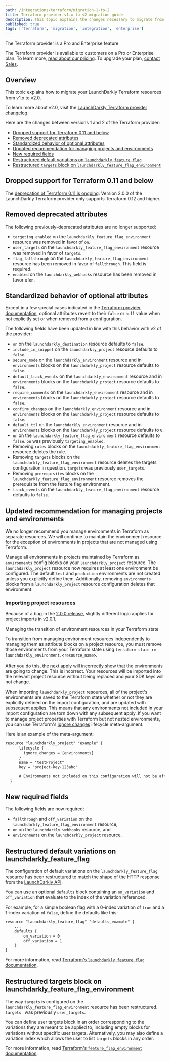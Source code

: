 ```yaml
---
path: /integrations/terraform/migration-1-to-2
title: Terraform provider v1.x to v2 migration guide
description: This topic explains the changes necessary to migrate from version 1.x to version 2.0 of the LaunchDarkly Terraform provider.
published: true
tags: ['terraform', 'migration', 'integration', 'enterprise']
---
```


<Callout intent="primary">
<CalloutTitle>The Terraform provider is a Pro and Enterprise feature</CalloutTitle>
<CalloutDescription>

The Terraform provider is available to customers on a Pro or Enterprise plan. To learn more, [read about our pricing](https://launchdarkly.com/pricing/). To upgrade your plan, [contact Sales](https://launchdarkly.com/contact-sales/).

</CalloutDescription>
</Callout>

## Overview

This topic explains how to migrate your LaunchDarkly Terraform resources from v1.x to v2.0.

To learn more about v2.0, visit the [LaunchDarkly Terraform provider changelog](https://github.com/launchdarkly/terraform-provider-launchdarkly/blob/main/CHANGELOG.md).

Here are the changes between versions 1 and 2 of the Terraform provider:

- [Dropped support for Terraform 0.11 and below](#dropped-support-for-terraform-011-and-below)
- [Removed deprecated attributes](#removed-deprecated-attributes)
- [Standardized behavior of optional attributes](#standardized-behavior-of-optional-attributes)
- [Updated recommendation for managing projects and environments](#updated-recommendation-for-managing-projects-and-environments)
- [New required fields](#new-required-fields)
- [Restructured default variations on `launchdarkly_feature_flag`](#restructured-default-variations-on-launchdarkly_feature_flag)
- [Restructured `targets` block on `launchdarkly_feature_flag_environment`](#restructured-targets-block-on-launchdarkly_feature_flag_environment)

## Dropped support for Terraform 0.11 and below

The [deprecation of Terraform 0.11 is ongoing](https://www.hashicorp.com/blog/deprecating-terraform-0-11-support-in-terraform-providers). Version 2.0.0 of the LaunchDarkly Terraform provider only supports Terraform 0.12 and higher.

## Removed deprecated attributes

The following previously-deprecated attributes are no longer supported:

- `targeting_enabled` on the `launchdarkly_feature_flag_environment` resource was removed in favor of `on`.
- `user_targets` on the `launchdarkly_feature_flag_environment` resource was removed in favor of `targets`.
- `flag_fallthrough` on the `launchdarkly_feature_flag_environment` resource has been removed in favor of `fallthrough`. This field is required.
- `enabled` on the `launchdarkly_webhooks` resource has been removed in favor of`on`.

## Standardized behavior of optional attributes

Except in a few special cases indicated in the [Terraform provider documentation](https://registry.terraform.io/providers/launchdarkly/launchdarkly/latest/docs), optional attributes revert to their `false` or `null` value when not explicitly set or when removed from a configuration.

The following fields have been updated in line with this behavior with v2 of the provider:

- `on` on the `launchdarkly_destination` resource defaults to `false`.
- `include_in_snippet` on the `launchdarkly_project` resource defaults to `false`.
- `secure_mode` on the `launchdarkly_environment` resource and in `environments` blocks on the `launchdarkly_project` resource defaults to `false`.
- `default_track_events` on the `launchdarkly_environment` resource and in `environments` blocks on the `launchdarkly_project` resource defaults to `false`.
- `require_comments` on the `launchdarkly_environment` resource and in `environments` blocks on the `launchdarkly_project` resource defaults to `false`.
- `confirm_changes` on the `launchdarkly_environment` resource and in `environments` blocks on the `launchdarkly_project` resource defaults to `false`.
- `default_ttl` on the `launchdarkly_environment` resource and in `environments` blocks on the `launchdarkly_project` resource defaults to `0`.
- `on` on the `launchdarkly_feature_flag_environment` resource defaults to `false`. `on` was previously `targeting_enabled`.
- Removing `rules` blocks on the `launchdarkly_feature_flag_environment` resource deletes the rule.
- Removing `targets` blocks on the `launchdarkly_feature_flag_environment` resource deletes the targets configuration in question. `targets` was previously `user_targets`.
- Removing `prerequisites` blocks on the `launchdarkly_feature_flag_environment` resource removes the prerequisite from the feature flag environment.
- `track_events` on the `launchdarkly_feature_flag_environment` resource defaults to `false`.

## Updated recommendation for managing projects and environments

We no longer recommend you manage environments in Terraform as separate resources. We will continue to maintain the environment resource for the exception of environments in projects that are not managed using Terraform.

Manage all environments in projects maintained by Terraform as `environments` config blocks on your `launchdarkly_project` resource. The `launchdarkly_project` resource now requires at least one environment be configured. The default `test` and `production` environments are not created unless you explicitly define them. Additionally, removing `environments` blocks from a `launchdarkly_project` resource configuration deletes that environment.

### Importing project resources

Because of a bug in the [2.0.0 release](https://github.com/launchdarkly/terraform-provider-launchdarkly/issues/67), slightly different logic applies for project imports in v2.0.1.

<Callout intent="info">
<CalloutTitle>Managing the transition of environment resources in your Terraform state</CalloutTitle>
<CalloutDescription>

To transition from managing environment resources independently to managing them as attribute blocks on a project resource, you must remove those environments from your Terraform state using `terraform state rm launchdarkly_environment.<resource_name>`.<br/><br/>After you do this, the next apply will incorrectly show that the environments are going to change. This is incorrect. Your resources will be imported into the relevant project resource without being replaced and your SDK keys will not change.

</CalloutDescription>
</Callout>

When importing `launchdarkly_project` resources, all of the project's environments are saved to the Terraform state whether or not they are explicitly defined on the import configuration, and are updated with subsequent applies. This means that any environments not included in your import configuration are torn down with any subsequent apply. If you want to manage project properties with Terraform but not nested environments, you can use Terraform's [ignore changes](https://www.terraform.io/docs/language/meta-arguments/lifecycle.html#ignore_changes) lifecycle meta-argument.

Here is an example of the meta-argument:

<CodeSample>
<CSTab label="Meta-argument example">

```txt
resource "launchdarkly_project" "example" {
	  lifecycle {
	  	ignore_changes = [environments]
	  }
	  name = "testProject"
	  key = "project-key-123abc"

	  # Environments not included on this configuration will not be affected by subsequent applies
  }
```

</CSTab>
</CodeSample>

## New required fields

The following fields are now required:

- `fallthrough` and `off_variation` on the `launchdarkly_feature_flag_environment` resource,
- `on` on the `launchdarkly_webhooks` resource, and
- `environments` on the `launchdarkly_project` resource.

## Restructured default variations on launchdarkly_feature_flag

The configuration of default variations on the `launchdarkly_feature_flag` resource has been restructured to match the shape of the HTTP response from the [LaunchDarkly API](https://apidocs.launchdarkly.com/reference#create-feature-flag).

You can use an optional `defaults` block containing an `on_variation` and `off_variation` that evaluate to the index of the variation referenced.

For example, for a simple boolean flag with a 0-index variation of `true` and a 1-index variation of `false`, define the defaults like this:

<CodeSample>
<CSTab label="Boolean flag example">

```txt
resource "launchdarkly_feature_flag" "defaults_example" {
    ...
    defaults {
        on_variation = 0
        off_variation = 1
    }
}
```

</CSTab>
</CodeSample>

For more information, read [Terraform's `launchdarkly_feature_flag` documentation](https://registry.terraform.io/providers/launchdarkly/launchdarkly/latest/docs/resources/feature_flag).

## Restructured targets block on launchdarkly_feature_flag_environment

The way `targets` is configured on the `launchdarkly_feature_flag_environment` resource has been restructured. `targets ` was previously `user_targets`.

You can define user targets block in an order corresponding to the variations they are meant to be applied to, including empty blocks for variations without specific user targets. Alternatively, you may also define a variation index which allows the user to list `targets` blocks in any order.

For more information, read [Terraform's `feature_flag_environment` documentation](https://registry.terraform.io/providers/launchdarkly/launchdarkly/latest/docs/resources/feature_flag_environment).
